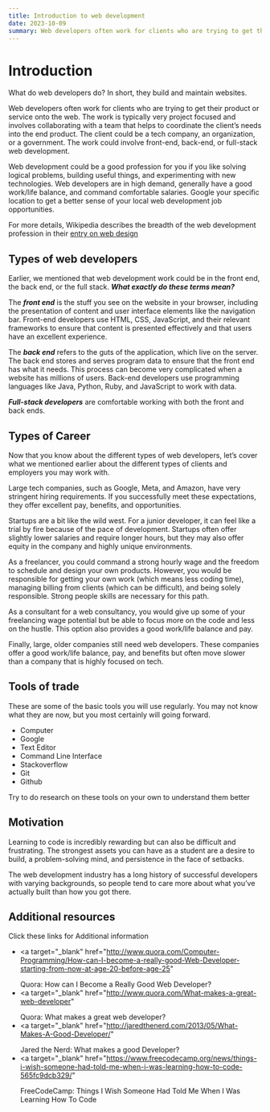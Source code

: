 ```yaml
---
title: Introduction to web development
date: 2023-10-09
summary: Web developers often work for clients who are trying to get their product or service onto the web.
---
```


# Introduction

What do web developers do? In short, they build and maintain websites.

Web developers often work for clients who are trying to get their product or service onto the web. The work is typically very project focused and involves collaborating with a team that helps to coordinate the client’s needs into the end product. The client could be a tech company, an organization, or a government. The work could involve front-end, back-end, or full-stack web development.

Web development could be a good profession for you if you like solving logical problems, building useful things, and experimenting with new technologies. Web developers are in high demand, generally have a good work/life balance, and command comfortable salaries. Google your specific location to get a better sense of your local web development job opportunities.

For more details, Wikipedia describes the breadth of the web development profession in their <a href="https://en.wikipedia.org/wiki/Web_design">entry on web design </a>

## Types of web developers

Earlier, we mentioned that web development work could be in the front end, the back end, or the full stack. **_What exactly do these terms mean?_**

The **_front end_** is the stuff you see on the website in your browser, including the presentation of content and user interface elements like the navigation bar. Front-end developers use HTML, CSS, JavaScript, and their relevant frameworks to ensure that content is presented effectively and that users have an excellent experience.

The **_back end_** refers to the guts of the application, which live on the server. The back end stores and serves program data to ensure that the front end has what it needs. This process can become very complicated when a website has millions of users. Back-end developers use programming languages like Java, Python, Ruby, and JavaScript to work with data.

**_Full-stack developers_** are comfortable working with both the front and back ends.

## Types of Career

Now that you know about the different types of web developers, let’s cover what we mentioned earlier about the different types of clients and employers you may work with.

Large tech companies, such as Google, Meta, and Amazon, have very stringent hiring requirements. If you successfully meet these expectations, they offer excellent pay, benefits, and opportunities.

Startups are a bit like the wild west. For a junior developer, it can feel like a trial by fire because of the pace of development. Startups often offer slightly lower salaries and require longer hours, but they may also offer equity in the company and highly unique environments.

As a freelancer, you could command a strong hourly wage and the freedom to schedule and design your own products. However, you would be responsible for getting your own work (which means less coding time), managing billing from clients (which can be difficult), and being solely responsible. Strong people skills are necessary for this path.

As a consultant for a web consultancy, you would give up some of your freelancing wage potential but be able to focus more on the code and less on the hustle. This option also provides a good work/life balance and pay.

Finally, large, older companies still need web developers. These companies offer a good work/life balance, pay, and benefits but often move slower than a company that is highly focused on tech.

## Tools of trade

These are some of the basic tools you will use regularly. You may not know what they are now, but you most certainly will going forward.

- Computer
- Google
- Text Editor
- Command Line Interface
- Stackoverflow
- Git
- Github

<Callout emoji="💡">
  Try to do research on these tools on your own to understand them better
</Callout>

## Motivation

Learning to code is incredibly rewarding but can also be difficult and frustrating. The strongest assets you can have as a student are a desire to build, a problem-solving mind, and persistence in the face of setbacks.

The web development industry has a long history of successful developers with varying backgrounds, so people tend to care more about what you’ve actually built than how you got there.

## Additional resources

Click these links for Additional information

- <a
    target="_blank"
    href="http://www.quora.com/Computer-Programming/How-can-I-become-a-really-good-Web-Developer-starting-from-now-at-age-20-before-age-25"
  >
    Quora: How can I Become a Really Good Web Developer?
  </a>
- <a
    target="_blank"
    href="http://www.quora.com/What-makes-a-great-web-developer"
  >
    Quora: What makes a great web developer?
  </a>
- <a
    target="_blank"
    href="http://jaredthenerd.com/2013/05/What-Makes-A-Good-Developer/"
  >
    Jared the Nerd: What makes a good Developer?
  </a>
- <a
    target="_blank"
    href="https://www.freecodecamp.org/news/things-i-wish-someone-had-told-me-when-i-was-learning-how-to-code-565fc9dcb329/"
  >
    FreeCodeCamp: Things I Wish Someone Had Told Me When I Was Learning How To
    Code
  </a>
